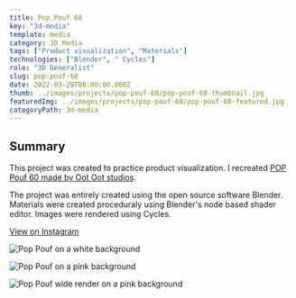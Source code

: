 ---
title: Pop Pouf 60
key: "3d-media"
template: media
category: 3D Media
tags: ["Product visualization", "Materials"]
technologies: ["Blender", " Cycles"]
role: "3D Generalist"
slug: pop-pouf-60
date: 2022-03-29T00:00:00.000Z
thumb: ../images/projects/pop-pouf-60/pop-pouf-60-thumbnail.jpg
featuredImg: ../images/projects/pop-pouf-60/pop-pouf-60-featured.jpg
categoryPath: 3d-media
---



<Summary>

## Summary

<Grid2>

This project was created to practice product visualization. I recreated [POP Pouf 60 made by Oot Oot studios](https://oot-oot.com/product/pouf-pop-60-2/?v=a7bdee32cb21).

The project was entirely created using the open source software Blender. Materials were created proceduraly using Blender's node based shader editor. Images were rendered using Cycles.

</Grid2>

<div className="social-links">

<Social>

<a href="https://www.instagram.com/p/Cbr8dhXqFYP/" className="social-icon">

<FaInstagram />

<span>

View on Instagram

</span>

</a>

</Social>

</div>

</Summary>

<Grid2>

<Item>

![Pop Pouf on a white background](../images/projects/pop-pouf-60/pop-pouf-60-4.jpg "Pop pouf 60 on a white background")

</Item>

<Item>

![Pop Pouf on a pink background](../images/projects/pop-pouf-60/pop-pouf-60-2.jpg "Pop pouf 60 on a pink background")

</Item>

</Grid2>

<Spacing />

<Item>

![Pop Pouf wide render on a pink background](../images/projects/pop-pouf-60/pop-pouf-60-3.jpg)

</Item>

<PreFooter />
